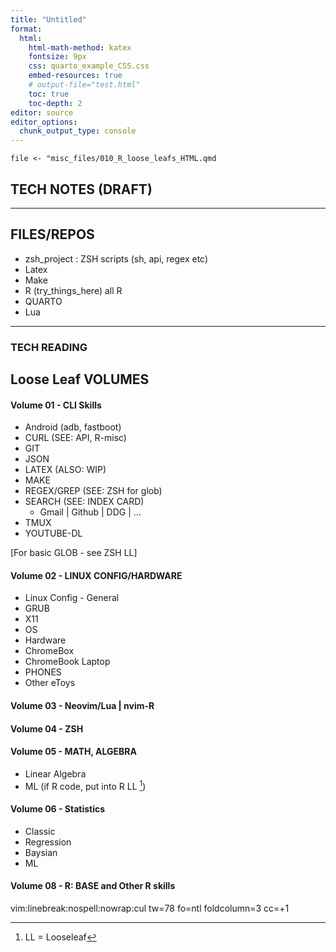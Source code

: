 ```yaml
---
title: "Untitled"
format: 
  html:
    html-math-method: katex
    fontsize: 9px
    css: quarto_example_CSS.css
    embed-resources: true
    # output-file="test.html"
    toc: true
    toc-depth: 2
editor: source 
editor_options: 
  chunk_output_type: console
---
```


<!--
      HTML VERSION of Loose Leafs

      Last Edited:   2023-05-22 

-->


```
file <- "misc_files/010_R_loose_leafs_HTML.qmd
```




##	TECH NOTES (DRAFT)

---

##	FILES/REPOS

- zsh_project : ZSH scripts (sh, api, regex etc)
- Latex
- Make
- R (try_things_here) all R
- QUARTO
- Lua


---

###	TECH READING


##	Loose Leaf VOLUMES

####	Volume 01 - CLI Skills

-	Android (adb, fastboot)
-	CURL					(SEE:   API, R-misc)
-	GIT
-	JSON
-	LATEX					(ALSO:  WIP)
-	MAKE
-	REGEX/GREP		(SEE:  ZSH for glob)
-	SEARCH				(SEE:  INDEX CARD)
	-	Gmail | Github | DDG | ...
-	TMUX
-	YOUTUBE-DL

[For basic GLOB - see ZSH LL] 

####	Volume 02 - LINUX CONFIG/HARDWARE
-	Linux Config - General
-	GRUB
-	X11
-	OS
-	Hardware
-	ChromeBox
-	ChromeBook Laptop
-	PHONES
-	Other eToys

####	Volume 03 - Neovim/Lua | nvim-R

####	Volume 04 - ZSH

####	Volume 05 - MATH, ALGEBRA
-	Linear Algebra
-	ML
(if R code, put into R LL [^1])


####	Volume 06 -	Statistics
-	Classic
-	Regression
-	Baysian
- ML


####  Volume 08	-	R:	BASE and Other R skills 


[^1]:		LL = Looseleaf	

vim:linebreak:nospell:nowrap:cul tw=78 fo=ntl foldcolumn=3 cc=+1
